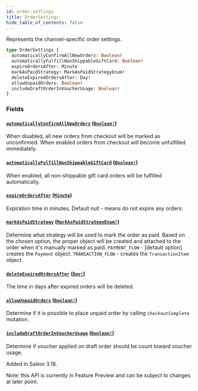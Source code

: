 ```yaml
---
id: order-settings
title: OrderSettings
hide_table_of_contents: false
---
```


Represents the channel-specific order settings.

```graphql
type OrderSettings {
  automaticallyConfirmAllNewOrders: Boolean!
  automaticallyFulfillNonShippableGiftCard: Boolean!
  expireOrdersAfter: Minute
  markAsPaidStrategy: MarkAsPaidStrategyEnum!
  deleteExpiredOrdersAfter: Day!
  allowUnpaidOrders: Boolean!
  includeDraftOrderInVoucherUsage: Boolean!
}
```

### Fields

#### [`automaticallyConfirmAllNewOrders`](#) ([`Boolean!`](../../../developer/api-reference/scalars/boolean))

When disabled, all new orders from checkout will be marked as unconfirmed. When enabled orders from checkout will become unfulfilled immediately.

#### [`automaticallyFulfillNonShippableGiftCard`](#) ([`Boolean!`](../../../developer/api-reference/scalars/boolean))

When enabled, all non-shippable gift card orders will be fulfilled automatically.

#### [`expireOrdersAfter`](#) ([`Minute`](../../../developer/api-reference/scalars/minute))

Expiration time in minutes. Default null - means do not expire any orders.

#### [`markAsPaidStrategy`](#) ([`MarkAsPaidStrategyEnum!`](../../../developer/api-reference/enums/mark-as-paid-strategy-enum))

Determine what strategy will be used to mark the order as paid. Based on the chosen option, the proper object will be created and attached to the order when it's manually marked as paid.
`PAYMENT_FLOW` - [default option] creates the `Payment` object.
`TRANSACTION_FLOW` - creates the `TransactionItem` object.

#### [`deleteExpiredOrdersAfter`](#) ([`Day!`](../../../developer/api-reference/scalars/day))

The time in days after expired orders will be deleted.

#### [`allowUnpaidOrders`](#) ([`Boolean!`](../../../developer/api-reference/scalars/boolean))

Determine if it is possible to place unpaid order by calling `checkoutComplete` mutation.

#### [`includeDraftOrderInVoucherUsage`](#) ([`Boolean!`](../../../developer/api-reference/scalars/boolean))

Determine if voucher applied on draft order should be count toward voucher usage.

Added in Saleor 3.18.

Note: this API is currently in Feature Preview and can be subject to changes at later point.
